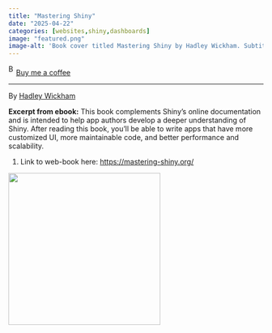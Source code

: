 ```yaml
---
title: "Mastering Shiny"
date: "2025-04-22"
categories: [websites,shiny,dashboards]
image: "featured.png"
image-alt: 'Book cover titled Mastering Shiny by Hadley Wickham. Subtitle reads Build Interactive Apps, Reports & Dashboards Powered by R. The cover features a detailed illustration of a pigeon with iridescent green and purple feathers, standing on a white background. The publisher O’Reilly is printed at the top.'
---
```


<link href="https://fonts.googleapis.com/css?family=Cookie" rel="stylesheet"><a class="bmc-button" target="_blank" href="https://www.buymeacoffee.com/JoscelinRocha">![Buy me a coffee](https://cdn.buymeacoffee.com/buttons/bmc-new-btn-logo.svg){alt="Buy me a coffee" width="15" height="21"}Buy me a coffee</a>

------------------------------------------------------------------------

By [Hadley Wickham](https://mastering-shiny.org/)

**Excerpt from ebook:** This book complements Shiny's online documentation and is intended to help app authors develop a deeper understanding of Shiny. After reading this book, you'll be able to write apps that have more customized UI, more maintainable code, and better performance and scalability.

1.  Link to web-book here: <https://mastering-shiny.org/>

![](https://mastering-shiny.org/cover.png){width="300"}
